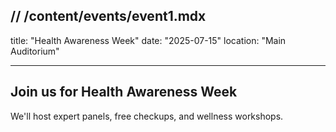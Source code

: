 ## // /content/events/event1.mdx

title: "Health Awareness Week"
date: "2025-07-15"
location: "Main Auditorium"

---

## Join us for Health Awareness Week

We'll host expert panels, free checkups, and wellness workshops.

